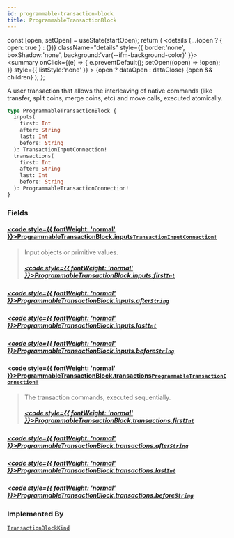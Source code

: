```yaml
---
id: programmable-transaction-block
title: ProgrammableTransactionBlock
---
```









  const [open, setOpen] = useState(startOpen);
  return (
    <details {...(open ? { open: true } : {})} className="details" style={{ border:'none', boxShadow:'none', background:'var(--ifm-background-color)' }}>
      <summary
        onClick={(e) => {
          e.preventDefault();
          setOpen((open) => !open);
        }}
        style={{ listStyle:'none' }}
      >
      {open ? dataOpen : dataClose}
      </summary>
      {open && children}
    </details>
  );
};








A user transaction that allows the interleaving of native commands (like transfer, split coins,
merge coins, etc) and move calls, executed atomically.


```graphql
type ProgrammableTransactionBlock {
  inputs(
    first: Int
    after: String
    last: Int
    before: String
  ): TransactionInputConnection!
  transactions(
    first: Int
    after: String
    last: Int
    before: String
  ): ProgrammableTransactionConnection!
}
```




### Fields

#### [<code style={{ fontWeight: 'normal' }}>ProgrammableTransactionBlock.<b>inputs</b></code>](#)<Bullet />[`TransactionInputConnection!`](/references/sui-api/sui-graphql/reference/objects/transaction-input-connection) <Badge class="badge badge--secondary" text="non-null"/> <Badge class="badge badge--secondary" text="object"/> 
> 
> 
> Input objects or primitive values.
> ##### [<code style={{ fontWeight: 'normal' }}>ProgrammableTransactionBlock.inputs.<b>first</b></code>](#)<Bullet />[`Int`](/references/sui-api/sui-graphql/reference/scalars/int) <Badge class="badge badge--secondary" text="scalar"/> 
> 
> 
> 
> 

##### [<code style={{ fontWeight: 'normal' }}>ProgrammableTransactionBlock.inputs.<b>after</b></code>](#)<Bullet />[`String`](/references/sui-api/sui-graphql/reference/scalars/string) <Badge class="badge badge--secondary" text="scalar"/> 
> 
> 
> 
> 

##### [<code style={{ fontWeight: 'normal' }}>ProgrammableTransactionBlock.inputs.<b>last</b></code>](#)<Bullet />[`Int`](/references/sui-api/sui-graphql/reference/scalars/int) <Badge class="badge badge--secondary" text="scalar"/> 
> 
> 
> 
> 

##### [<code style={{ fontWeight: 'normal' }}>ProgrammableTransactionBlock.inputs.<b>before</b></code>](#)<Bullet />[`String`](/references/sui-api/sui-graphql/reference/scalars/string) <Badge class="badge badge--secondary" text="scalar"/> 
> 
> 
> 
> 

#### [<code style={{ fontWeight: 'normal' }}>ProgrammableTransactionBlock.<b>transactions</b></code>](#)<Bullet />[`ProgrammableTransactionConnection!`](/references/sui-api/sui-graphql/reference/objects/programmable-transaction-connection) <Badge class="badge badge--secondary" text="non-null"/> <Badge class="badge badge--secondary" text="object"/> 
> 
> 
> The transaction commands, executed sequentially.
> ##### [<code style={{ fontWeight: 'normal' }}>ProgrammableTransactionBlock.transactions.<b>first</b></code>](#)<Bullet />[`Int`](/references/sui-api/sui-graphql/reference/scalars/int) <Badge class="badge badge--secondary" text="scalar"/> 
> 
> 
> 
> 

##### [<code style={{ fontWeight: 'normal' }}>ProgrammableTransactionBlock.transactions.<b>after</b></code>](#)<Bullet />[`String`](/references/sui-api/sui-graphql/reference/scalars/string) <Badge class="badge badge--secondary" text="scalar"/> 
> 
> 
> 
> 

##### [<code style={{ fontWeight: 'normal' }}>ProgrammableTransactionBlock.transactions.<b>last</b></code>](#)<Bullet />[`Int`](/references/sui-api/sui-graphql/reference/scalars/int) <Badge class="badge badge--secondary" text="scalar"/> 
> 
> 
> 
> 

##### [<code style={{ fontWeight: 'normal' }}>ProgrammableTransactionBlock.transactions.<b>before</b></code>](#)<Bullet />[`String`](/references/sui-api/sui-graphql/reference/scalars/string) <Badge class="badge badge--secondary" text="scalar"/> 
> 
> 
> 
> 



### Implemented By

[`TransactionBlockKind`](/references/sui-api/sui-graphql/reference/unions/transaction-block-kind)  <Badge class="badge badge--secondary" text="union"/>

